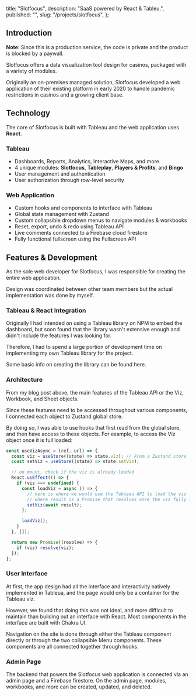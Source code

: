   title: "Slotfocus",
  description: "SaaS powered by React & Tableu.",
  published: "",
  slug: "/projects/slotfocus",
};

<MarkdownTitle metadata={metadata} />

## Introduction

**Note**: Since this is a production service, the code is private and the
product is blocked by a paywall.

Slotfocus offers a data visualization tool design for casinos, packaged with a variety of modules.

Originally an on-premises managed solution, Slotfocus developed a web application of their existing platform in early 2020 to handle pandemic restrictions in casinos and a growing client base.

## Technology

The core of Slotfocus is built with <Link href="https://tableau.com">Tableau</Link> and the web application uses **React**.

### Tableau

- Dashboards, Reports, Analytics, Interactive Maps, and more.
- 4 unique modules: **Slotfocus**, **Tableplay**, **Players & Profits**, and **Bingo**
- User management and authentication
- User authorization through <Link href="https://help.tableau.com/current/server/en-us/rls_bestpractices.htm">row-level security</Link>

### Web Application

- Custom hooks and components to interface with Tableau
- Global state management with Zustand
- Custom collapsible dropdown menus to navigate modules & workbooks
- Reset, export, undo & redo using Tableau API
- Live comments connected to a Firebase cloud firestore
- Fully functional fullscreen using the Fullscreen API

## Features & Development

As the sole web developer for Slotfocus, I was responsible for creating the entire web application.

Design was coordinated between other team members but the actual implementation was done by myself.

### Tableau & React Integration

Originally I had intended on using a Tableau library on NPM to embed the dashboard, but soon found that the library wasn't extensive enough and didn't include the features I was looking for.

Therefore, I had to spend a large portion of development time on implementing my own Tableau library for the project.

Some basic info on creating the library can be found here.

### Architecture

From my blog post above, the main features of the Tableau API or the Viz, Workbook, and Sheet objects.

Since these features need to be accessed throughout various components, I connected each object to Zustand global store.

By doing so, I was able to use hooks that first read from the global store, and then have access to these objects. For example, to access the Viz object once it is full loaded:

```jsx
const useVizAsync = (ref, url) => {
  const viz = useStore((state) => state.viz); // From a Zustand store
  const setViz = useStore((state) => state.setViz);

  // on mount, check if the viz is already loaded
  React.usEffect(() => {
    if (viz === undefined) {
      const loadViz = async () => {
        // here is where we would use the Tableau API to load the viz
        // where result is a Promise that resolves once the viz fully loads
        setViz(await result);
      };

      loadViz();
    }
  }, []);

  return new Promise((resolve) => {
    if (viz) resolve(viz);
  });
};
```

### User Interface
At first, the app design had all the interface and interactivity natively implemented in Tableua, and the page would only be a container for the Tableau viz.

However, we found that doing this was not ideal, and more difficult to maintain than building out an interface with React. Most components in the interface are built with Chakra UI.

Navigation on the site is done through either the Tableau component directly or through the two collapsible Menu components. These components are all connected together through hooks.

### Admin Page
The backend that powers the Slotfocus web application is connected via
an admin page and a Firebase firestore. On the admin page, modules, workbooks,
and more can be created, updated, and deleted.
